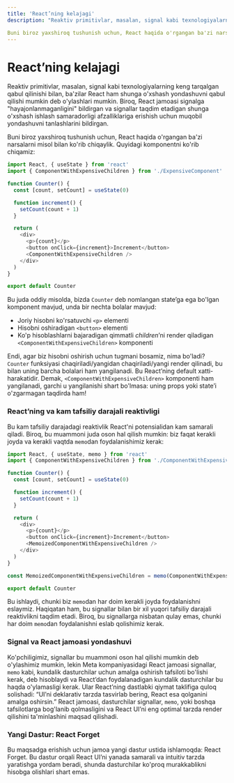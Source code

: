 ```yaml
---
title: 'React’ning kelajagi'
description: "Reaktiv primitivlar, masalan, signal kabi texnologiyalarning keng tarqalgan qabul qilinishi bilan, ba'zilar React ham shunga o'xshash yondashuvni qabul qilishi mumkin deb o'ylashlari mumkin. Biroq, React jamoasi signalga "hayajonlanmaganligini" bildirgan va signallar taqdim etadigan shunga o'xshash ishlash samaradorligi afzalliklariga erishish uchun muqobil yondashuvni tanlashlarini bildirgan.

Buni biroz yaxshiroq tushunish uchun, React haqida o'rgangan ba'zi narsalarni misol bilan ko'rib chiqaylik. Quyidagi komponentni ko'rib chiqamiz."
---
```


# React’ning kelajagi

Reaktiv primitivlar, masalan, signal kabi texnologiyalarning keng tarqalgan qabul qilinishi bilan, ba'zilar React ham shunga o'xshash yondashuvni qabul qilishi mumkin deb o'ylashlari mumkin. Biroq, React jamoasi signalga "hayajonlanmaganligini" bildirgan va signallar taqdim etadigan shunga o'xshash ishlash samaradorligi afzalliklariga erishish uchun muqobil yondashuvni tanlashlarini bildirgan.

Buni biroz yaxshiroq tushunish uchun, React haqida o'rgangan ba'zi narsalarni misol bilan ko'rib chiqaylik. Quyidagi komponentni ko'rib chiqamiz:

```js copy
import React, { useState } from 'react'
import { ComponentWithExpensiveChildren } from './ExpensiveComponent'

function Counter() {
  const [count, setCount] = useState(0)

  function increment() {
    setCount(count + 1)
  }

  return (
    <div>
      <p>{count}</p>
      <button onClick={increment}>Increment</button>
      <ComponentWithExpensiveChildren />
    </div>
  )
}

export default Counter
```

Bu juda oddiy misolda, bizda `Counter` deb nomlangan state’ga ega bo'lgan komponent mavjud, unda bir nechta bolalar mavjud:

- Joriy hisobni ko'rsatuvchi `<p>` elementi
- Hisobni oshiradigan `<button>` elementi
- Ko'p hisoblashlarni bajaradigan qimmatli _children_’ni render qiladigan `<ComponentWithExpensiveChildren>` komponenti

Endi, agar biz hisobni oshirish uchun tugmani bosamiz, nima bo'ladi? `Counter` funksiyasi chaqiriladi/yangidan chaqiriladi/yangi render qilinadi, bu bilan uning barcha bolalari ham yangilanadi. Bu React’ning default xatti-harakatidir. Demak, `<ComponentWithExpensiveChildren>` komponenti ham yangilanadi, garchi u yangilanishi shart bo'lmasa: uning props yoki state’i o'zgarmagan taqdirda ham!

### React’ning va kam tafsiliy darajali reaktivligi

Bu kam tafsiliy darajadagi reaktivlik React'ni potensialidan kam samarali qiladi. Biroq, bu muammoni juda oson hal qilish mumkin: biz faqat kerakli joyda va kerakli vaqtda `memo`dan foydalanishimiz kerak:

```js copy
import React, { useState, memo } from 'react'
import { ComponentWithExpensiveChildren } from './ComponentWithExpensiveChildren'

function Counter() {
  const [count, setCount] = useState(0)

  function increment() {
    setCount(count + 1)
  }

  return (
    <div>
      <p>{count}</p>
      <button onClick={increment}>Increment</button>
      <MemoizedComponentWithExpensiveChildren />
    </div>
  )
}

const MemoizedComponentWithExpensiveChildren = memo(ComponentWithExpensiveChildren)

export default Counter
```

Bu ishlaydi, chunki biz `memo`dan har doim kerakli joyda foydalanishni eslaymiz. Haqiqatan ham, bu signallar bilan bir xil yuqori tafsiliy darajali reaktivlikni taqdim etadi. Biroq, bu signallarga nisbatan qulay emas, chunki har doim `memo`dan foydalanishni eslab qolishimiz kerak.

### Signal va React jamoasi yondashuvi

Ko'pchiligimiz, signallar bu muammoni oson hal qilishi mumkin deb o'ylashimiz mumkin, lekin Meta kompaniyasidagi React jamoasi signallar, `memo` kabi, kundalik dasturchilar uchun amalga oshirish tafsiloti bo'lishi kerak, deb hisoblaydi va React’dan foydalanadigan kundalik dasturchilar bu haqda o'ylamasligi kerak. Ular React’ning dastlabki qiymat taklifiga quloq solishadi: “UI’ni deklarativ tarzda tasvirlab bering, React esa qolganini amalga oshirsin.” React jamoasi, dasturchilar signallar, `memo`, yoki boshqa tafsilotlarga bog'lanib qolmasligini va React UI’ni eng optimal tarzda render qilishini ta'minlashini maqsad qilishadi.

### Yangi Dastur: React Forget

Bu maqsadga erishish uchun jamoa yangi dastur ustida ishlamoqda: React Forget. Bu dastur orqali React UI’ni yanada samarali va intuitiv tarzda yaratishga yordam beradi, shunda dasturchilar ko'proq murakkablikni hisobga olishlari shart emas.
